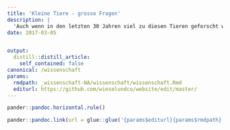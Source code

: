 ```yaml
---
title: 'Kleine Tiere - grosse Fragen'
description: |
  'Auch wenn in den letzten 30 Jahren viel zu diesen Tieren geforscht wurde - einiges ist noch unbekannt.  Einerseits fehlt es an lokalem Wissen (z.B: Wo kommen diese Tiere bei uns im Bezirk vor?), andererseits gilt es praxisrelevante Fragen zu verfolgen (z.B. Werden die Asthaufen zu Nistzwecken verwendet?). In enger Zusammenarbeit mit der Zürcher Hochschule für Angewandte Wissenschaften (ZHAW) lanciert Wiesel & Co Projekte, um diese Fragen zu erforschen.   Projekt TubeCam Das Projekt TubeCam wurde 2016 durch Wiesel & Co lanciert. Es handelt sich hierbei um die Entwicklung einer neuen Nachweismethodik für Kleinsäuger mit dem Fokus auf Musteliden und Schläfer. Die Idee wird an der ZHAW Wädenswil mit unserer Unterstützung weiterverfolgt.    Weitere Wiesel & Co Projekte Rund um das Thema "Musteliden", "Kleinstrukturen" und "Monitoring" wurden einige spannende Projekte von Wiesel & Co lanciert und / oder unterstützt.    Relevante externe Projekte Hier finden Sie weitere spannende Projekte zum Thema Kleinraubtiere, die nicht in direktem Zusammenhang mit Wiesel & Co stehen.    '
date: 2017-03-05


output:
  distill::distill_article:
    self_contained: false
canonical: /wissenschaft
params:
  rmdpath: _wissenschaft-NA/wissenschaft/wissenschaft.Rmd
  editurl: https://github.com/wieselundco/website/edit/master/
---
```







```r
pander::pandoc.horizontal.rule()

pander::pandoc.link(url = glue::glue('{params$editurl}{params$rmdpath}'),text = 'Artikel bearbeiten')
```

<!--http://wieselundco.ch/wissenschaft-->
